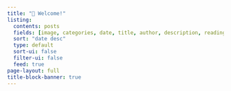 ```yaml
---
title: "🤖 Welcome!"
listing:
  contents: posts
  fields: [image, categories, date, title, author, description, reading-time]
  sort: "date desc"
  type: default
  sort-ui: false
  filter-ui: false
  feed: true
page-layout: full
title-block-banner: true
---
```



